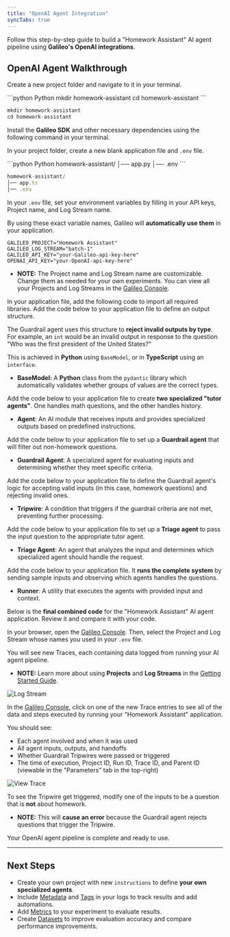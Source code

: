 ```yaml
---
title: "OpenAI Agent Integration"
syncTabs: true
---
```



Follow this step-by-step guide to build a "Homework Assistant" AI agent pipeline using **Galileo's OpenAI integrations**.

## OpenAI Agent Walkthrough

<Steps>

<Step title="Create Project Folder">

Create a new project folder and navigate to it in your terminal.

<CodeGroup>
```python Python
mkdir homework-assistant
cd homework-assistant
```

```typescript TypeScript
mkdir homework-assistant
cd homework-assistant
```

</CodeGroup>

</Step>

<Step title="Install Dependencies">

Install the **Galileo SDK** and other necessary dependencies using the following command in your terminal.

<CodeGroup>
  <SnippetAgentIntegration1Python />
  <SnippetAgentIntegration1Typescript />
</CodeGroup>

</Step>

<Step title="Create Project Files">

In your project folder, create a new blank application file and `.env` file.

<CodeGroup>
```python Python
homework-assistant/
│── app.py
│── .env
```

```typescript TypeScript
homework-assistant/
│── app.ts
│── .env
```

</CodeGroup>

</Step>

<Step title="Set Environment Variables">

In your `.env` file, set your environment variables by filling in your API keys, Project name, and Log Stream name.

By using these exact variable names, Galileo will **automatically use them** in your application.

```text
GALILEO_PROJECT="Homework Assistant"
GALILEO_LOG_STREAM="batch-1"
GALILEO_API_KEY="your-Galileo-api-key-here"
OPENAI_API_KEY="your-OpenAI-api-key-here"
```

- **NOTE:** The Project name and Log Stream name are customizable. Change them as needed for your own experiments. You can view all your Projects and Log Streams in the [Galileo Console](https://app.galileo.ai).

</Step>

<Step title="Import Libraries">
In your application file, add the following code to import all required libraries.

<CodeGroup>
  <SnippetAgentIntegration2Python />
  <SnippetAgentIntegration2Typescript />
</CodeGroup>

</Step>

<Step title="Define Output Structure">
Add the code below to your application file to define an output structure.

The Guardrail agent uses this structure to **reject invalid outputs by type**. For example, an `int` would be an invalid output in response to the question "Who was the first president of the United States?"

This is achieved in **Python** using `BaseModel`, or in **TypeScript** using an `interface`.

- **BaseModel:** A **Python** class from the `pydantic` library which automatically validates whether groups of values are the correct types.

<CodeGroup>
  <SnippetAgentIntegration3Python />
  <SnippetAgentIntegration3Typescript />
</CodeGroup>

</Step>

<Step title="Create Tutor Agents">

Add the code below to your application file to create **two specialized "tutor agents"**. One handles math questions, and the other handles history.

- **Agent**: An AI module that receives inputs and provides specialized outputs based on predefined instructions.

<CodeGroup>
  <SnippetAgentIntegration4Python />
  <SnippetAgentIntegration4Typescript />
</CodeGroup>

</Step>

<Step title="Create Guardrail Agent">

Add the code below to your application file to set up a **Guardrail agent** that will filter out non-homework questions.

- **Guardrail Agent**: A specialized agent for evaluating inputs and determining whether they meet specific criteria.

<CodeGroup>
  <SnippetAgentIntegration5Python />
  <SnippetAgentIntegration5Typescript />
</CodeGroup>

</Step>

<Step title="Define Guardrail Function">

Add the code below to your application file to define the Guardrail agent's logic for accepting valid inputs (in this case, homework questions) and rejecting invalid ones.

- **Tripwire**: A condition that triggers if the guardrail criteria are not met, preventing further processing.

<CodeGroup>
  <SnippetAgentIntegration6Python />
  <SnippetAgentIntegration6Typescript />
</CodeGroup>

</Step>

<Step title="Create Triage Agent">

Add the code below to your application file to set up a **Triage agent** to pass the input question to the appropriate tutor agent.

- **Triage Agent**: An agent that analyzes the input and determines which specialized agent should handle the request.

<CodeGroup>
  <SnippetAgentIntegration7Python />
  <SnippetAgentIntegration7Typescript />
</CodeGroup>

</Step>

<Step title="Run the Agents">

Add the code below to your application file. It **runs the complete system** by sending sample inputs and observing which agents handles the questions.

- **Runner**: A utility that executes the agents with provided input and context.

<CodeGroup>
  <SnippetAgentIntegration8Python />
  <SnippetAgentIntegration8Typescript />
</CodeGroup>

</Step>

<Step title="Complete Application Code">

Below is the **final combined code** for the "Homework Assistant" AI agent application. Review it and compare it with your code.

<CodeGroup>
  <SnippetAgentIntegration9Python />
  <SnippetAgentIntegration9Typescript />
</CodeGroup>

</Step>

<Step title="Open Project & Log Stream">

In your browser, open the [Galileo Console](https://app.galileo.ai). Then, select the Project and Log Stream whose names you used in your `.env` file.

You will see new Traces, each containing data logged from running your AI agent pipeline.

- **NOTE:** Learn more about using **Projects** and **Log Streams** in the [Getting Started Guide](/getting-started/quickstart).

![Log Stream](/images/console-ui/openai-agent-log-stream.PNG)

</Step>

<Step title="View Results">

In the [Galileo Console](https://app.galileo.ai), click on one of the new Trace entries to see all of the data and steps executed by running your "Homework Assistant" application.

You should see:

- Each agent involved and when it was used
- All agent inputs, outputs, and handoffs
- Whether Guardrail Tripwires were passed or triggered
- The time of execution, Project ID, Run ID, Trace ID, and Parent ID (viewable in the "Parameters" tab in the top-right)

![View Trace](/images/console-ui/openai-agent-trace.PNG)

</Step>

<Step title="OPTIONAL: Test the Guardrail Tripwire">

To see the Tripwire get triggered, modify one of the inputs to be a question that is **not** about homework.

- **NOTE:** This will **cause an error** because the Guardrail agent rejects questions that trigger the Tripwire.

<CodeGroup>
  <SnippetAgentIntegration10Python />
  <SnippetAgentIntegration10Typescript />
</CodeGroup>

</Step>

<Step title="Congratulations!">

Your OpenAI agent pipeline is complete and ready to use.

</Step>

</Steps>

---

## Next Steps

- Create your own project with new `instructions` to define **your own specialized agents**.
- Include [Metadata](/concepts/annotations) and [Tags](/concepts/annotations) in your logs to track results and add automations.
- Add [Metrics](/concepts/metrics) to your experiment to evaluate results.
- Create [Datasets](/concepts/datasets) to improve evaluation accuracy and compare performance improvements.
